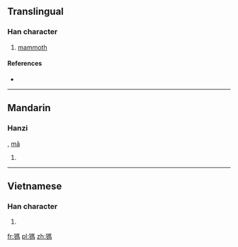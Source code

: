 {{also|犸}}
==Translingual==

===Han character===
{{Han char|rn=94|rad=犬|as=09|sn=12|four=|canj=大竹尸手火 (KHSQF)}}
# {{defn|Han|sort=犬09}} [[mammoth]]

====References====
* {{Han ref|kx=0716.300|dkj=20595|hdz=21361.140|uh=7341|ud=29505}}

----

==Mandarin==

===Hanzi===
{{cmn-hanzi|sim=犸|pin=[[mà]] ([[ma4]])|wg=ma<sup>4</sup>}}, [[mǎ]]
# {{defn|lang=cmn|sort=犬09}}

----

==Vietnamese==

===Han character===
{{vi-hantu|[[mã]]|rs=犬09}}

# {{defn|lang=vi|sort=犬09}}

[[fr:獁]]
[[pl:獁]]
[[zh:獁]]